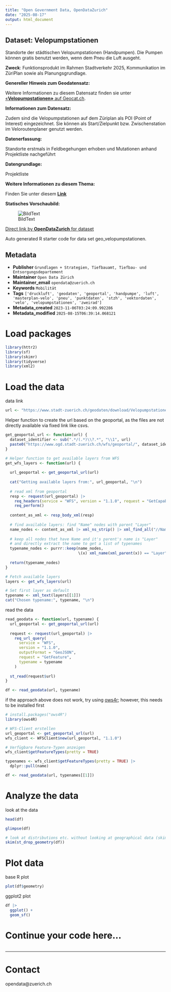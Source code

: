 ```yaml
---
title: "Open Government Data, OpenDataZurich"
date: "2025-08-17"
output: html_document
---
```


## Dataset: Velopumpstationen

Standorte der städtischen Velopumpstationen (Handpumpen). Die Pumpen können gratis benutzt werden, wenn dem Pneu die Luft ausgeht.

**Zweck**: Funktionsprodukt im Rahmen Stadtverkehr 2025, Kommunikation im ZüriPlan sowie als Planungsgrundlage.

**Genereller Hinweis zum Geodatensatz:**


Weitere Informationen zu diesem Datensatz finden sie unter [«**Velopumpstationen»** auf Geocat.ch](https://www.geocat.ch/geonetwork/srv/ger/catalog.search#/metadata/680641aa-6de9-816c-0a80-37dfe43b32b4).				
			   

**Informationen zum Datensatz:**

Zudem sind die Velopumpstationen auf dem Züriplan als POI (Point of Interest) eingezeichnet. Sie können als Start/Zielpunkt bzw. Zwischenstation im Veloroutenplaner genutzt werden.

**Datenerfassung:**

Standorte erstmals in Feldbegehungen erhoben und Mutationen anhand Projektliste nachgeführt

**Datengrundlage:**

Projektliste

**Weitere Informationen zu diesem Thema:**

Finden Sie unter diesem [**Link**](https://www.stadt-zuerich.ch/de/mobilitaet/velo/angebote-fuer-das-velo.html)

**Statisches Vorschaubild:**

![BildText](https://www.gis.stadt-zuerich.ch/zueriplan_docs/geocat/680641aa-6de9-816c-0a80-37dfe43b32b4.png)



[Direct link by **OpenDataZurich** for dataset](https://data.stadt-zuerich.ch/dataset/geo_velopumpstationen)

Auto generated R starter code for data set geo_velopumpstationen.

## Metadata

- **Publisher** `Grundlagen + Strategien, Tiefbauamt, Tiefbau- und Entsorgungsdepartement`
- **Maintainer** `Open Data Zürich`
- **Maintainer_email** `opendata@zuerich.ch`
- **Keywords** `Mobilität`
- **Tags** `['druckluft', 'geodaten', 'geoportal', 'handpumpe', 'luft', 'masterplan-velo', 'pneu', 'punktdaten', 'stzh', 'vektordaten', 'velo', 'velopumpstationen', 'zweirad']`
- **Metadata_created** `2023-11-06T03:24:09.992286`
- **Metadata_modified** `2025-08-15T06:39:14.068121`


# Load packages

```r
library(httr2)
library(sf)
library(skimr)
library(tidyverse)
library(xml2)
```

# Load the data

data link
```r
url <- "https://www.stadt-zuerich.ch/geodaten/download/Velopumpstationen?format=geojson_link"
```


Helper function to create the url based on the geoportal, as the files are not directly available via fixed link like csvs.
```r
get_geoportal_url <- function(url) {
  dataset_identifier <- sub(".*/(.*)\\?.*", "\\1", url)
  paste0("https://www.ogd.stadt-zuerich.ch/wfs/geoportal/", dataset_identifier)
}
```

```r
# Helper function to get available layers from WFS
get_wfs_layers <- function(url) {
  
  url_geoportal <- get_geoportal_url(url)
  
  cat("Getting available layers from:", url_geoportal, "\n")
  
  # read xml from geoportal
  resp <- request(url_geoportal) |> 
    req_headers(service = "WFS", version = "1.1.0", request = "GetCapabilities") |> 
    req_perform()
  
  content_as_xml <- resp_body_xml(resp)
  
  # find available layers: find "Name" nodes with parent "Layer"
  name_nodes <- content_as_xml |> xml_ns_strip() |> xml_find_all("//Name")
  
  # keep all nodes that have Name and it's parent's name is "Layer"
  # and directly extract the name to get a list of typenames
  typename_nodes <- purrr::keep(name_nodes,
                                \(x) xml_name(xml_parent(x)) == "Layer")
  
  return(typename_nodes)
}

# Fetch available layers
layers <- get_wfs_layers(url)

# Set first layer as default
typename <- xml_text(layers[[1]])
cat("Chosen typename:", typename, "\n")
```

read the data
```r
read_geodata <- function(url, typename) {
  url_geoportal <- get_geoportal_url(url)
  
  request <- request(url_geoportal) |>
    req_url_query(
      service = "WFS",
      version = "1.1.0",
      outputFormat = "GeoJSON",
      request = "GetFeature",
      typename = typename
    )
  
  st_read(request$url)
}

df <- read_geodata(url, typename)
```

if the approach above does not work, try using [ows4r](https://eblondel.github.io/ows4R/); however, this needs to be installed first
```r
# install.packages("ows4R")
library(ows4R)

# WFS-Client erstellen
url_geoportal <- get_geoportal_url(url)
wfs_client <- WFSClient$new(url_geoportal, "1.1.0")

# Verfügbare Feature-Typen anzeigen
wfs_client$getFeatureTypes(pretty = TRUE)

typenames <- wfs_client$getFeatureTypes(pretty = TRUE) |> 
  dplyr::pull(name)

df <- read_geodata(url, typenames[[1]])
```

# Analyze the data

look at the data
```r
head(df)
```

```r
glimpse(df)
```

```r
# look at distributions etc. without looking at geographical data (skim cannot deal with geometries)
skim(st_drop_geometry(df))
```

# Plot data

base R plot
```r
plot(df$geometry)
```

ggplot2 plot
```r
df |>
  ggplot() +
  geom_sf()
```

# Continue your code here...

```r

```

------------------------------------------------------------------------

# Contact

opendata@zuerich.ch
